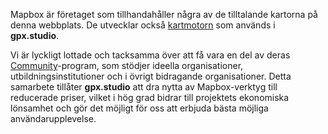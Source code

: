 Mapbox är företaget som tillhandahåller några av de tilltalande kartorna på denna webbplats.
De utvecklar också <a href="https://github.com/mapbox/mapbox-gl-js" target="_blank">kartmotorn</a> som används i **gpx.studio**.

Vi är lyckligt lottade och tacksamma över att få vara en del av deras <a href="https://mapbox.com/community" target="_blank">Community</a>-program, som stödjer ideella organisationer, utbildningsinstitutioner och i övrigt bidragande organisationer.
Detta samarbete tillåter **gpx.studio** att dra nytta av Mapbox-verktyg till reducerade priser, vilket i hög grad bidrar till projektets ekonomiska lönsamhet och gör det möjligt för oss att erbjuda bästa möjliga användarupplevelse.
